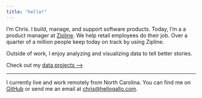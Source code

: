 ```yaml
---
title: "hello!"
---
```


I'm Chris. I build, manage, and support software products. Today, I'm a a product manager at [Zipline](https://getzipline.com/). We help retail employees do their job. Over a quarter of a million people keep today on track by using Zipline.  

Outside of work, I enjoy analyzing and visualizing data to tell better stories. 

Check out my [data projects &#10230;](projects.html)  

* * * 

I currently live and work remotely from North Carolina. You can find me on [GitHub](https://github.com/gallochris) or send me an email at [chris@hellogallo.com](mailto: chris@hellogallo.com). 
